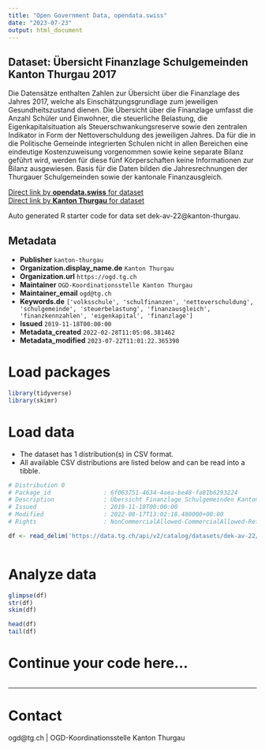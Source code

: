 ```yaml
---
title: "Open Government Data, opendata.swiss"
date: "2023-07-23"
output: html_document
---
```


## Dataset: Übersicht Finanzlage Schulgemeinden Kanton Thurgau 2017

Die Datensätze enthalten Zahlen zur Übersicht über die Finanzlage des Jahres 2017, welche als Einschätzungsgrundlage zum jeweiligen Gesundheitszustand dienen. Die Übersicht über die Finanzlage umfasst die Anzahl Schüler und Einwohner, die steuerliche Belastung, die Eigenkapitalsituation als Steuerschwankungsreserve sowie den zentralen Indikator in Form der Nettoverschuldung des jeweiligen Jahres. Da für die in die Politische Gemeinde integrierten Schulen nicht in allen Bereichen eine eindeutige Kostenzuweisung vorgenommen sowie keine separate Bilanz geführt wird, werden für diese fünf Körperschaften keine Informationen zur Bilanz ausgewiesen. Basis für die Daten bilden die Jahresrechnungen der Thurgauer Schulgemeinden sowie der kantonale Finanzausgleich.

[Direct link by **opendata.swiss** for dataset](https://opendata.swiss/de/dataset/ubersicht-finanzlage-schulgemeinden-kanton-thurgau-2017)<br>
[Direct link by **Kanton Thurgau** for dataset](https://data.tg.ch/explore/dataset/dek-av-22/)

Auto generated R starter code for data set dek-av-22@kanton-thurgau.

## Metadata

- **Publisher** `kanton-thurgau`
- **Organization.display_name.de** `Kanton Thurgau`
- **Organization.url** `https://ogd.tg.ch`
- **Maintainer** `OGD-Koordinationsstelle Kanton Thurgau`
- **Maintainer_email** `ogd@tg.ch`
- **Keywords.de** `['volksschule', 'schulfinanzen', 'nettoverschuldung', 'schulgemeinde', 'steuerbelastung', 'finanzausgleich', 'finanzkennzahlen', 'eigenkapital', 'finanzlage']`
- **Issued** `2019-11-18T00:00:00`
- **Metadata_created** `2022-02-28T11:05:08.381462`
- **Metadata_modified** `2023-07-22T11:01:22.365398`


# Load packages

```r

library(tidyverse)
library(skimr)

```

# Load data

-   The dataset has 1 distribution(s) in CSV format.
-   All available CSV distributions are listed below and can be read into a tibble.

```r

# Distribution 0
# Package_id               : 6f063751-4634-4aea-be48-fa81b6293224
# Description              : Übersicht Finanzlage Schulgemeinden Kanton Thurgau 2017 (csv)
# Issued                   : 2019-11-18T00:00:00
# Modified                 : 2022-08-17T13:02:18.480000+00:00
# Rights                   : NonCommercialAllowed-CommercialAllowed-ReferenceRequired

df <- read_delim('https://data.tg.ch/api/v2/catalog/datasets/dek-av-22/exports/csv')



```

# Analyze data

```r

glimpse(df)
str(df)
skim(df)

head(df)
tail(df)

```

# Continue your code here...

```r

```

------------------------------------------------------------------------

# Contact

ogd@tg.ch | OGD-Koordinationsstelle Kanton Thurgau
